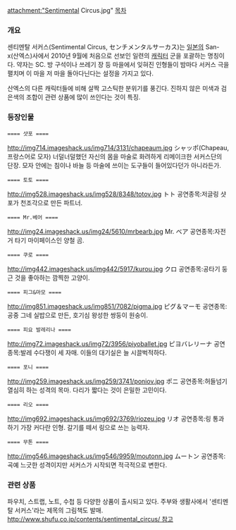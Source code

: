 attachment:"Sentimental Circus.jpg"
[[목차]]
=== 개요 ===
센티멘탈 서커스(Sentimental Circus, センチメンタルサーカス)는 [[일본]]의 San-x(산엑스)사에서 2010년 9월에 처음으로 선보인 일련의 [[캐릭터]] 군을 포괄하는 명칭이다. 약자는 SC. 방 구석이나 쓰레기 장 등 마을에서 잊혀진 인형들이 밤마다 서커스 극을 펼치며 이 마을 저 마을 돌아다닌다는 설정을 가지고 있다. 

산엑스의 다른 캐릭터들에 비해 살짝 고스틱한 분위기를 풍긴다. 진하지 않은 미색과 검은색의 조합이 관련 상품에 많이 쓰인다는 것이 특징. 


=== 등장인물 ===
 ==== 샷포 ====
http://img714.imageshack.us/img714/3131/chapeaum.jpg
シャッポ(Chapeau, 프랑스어로 모자)
너덜너덜했던 자신의 몸을 마술로 화려하게 리메이크한 서커스단의 단장. 모자 안에는 침이나 바늘 등 마술에 쓰이는 도구들이 들어있다던가 아니라든가.

 ==== 토토 ====
http://img528.imageshack.us/img528/8348/totov.jpg
トト
공연종목:저글링
샷포가 천조각으로 만든 파트너.

 ==== Mr.베어 ====
http://img24.imageshack.us/img24/5610/mrbearb.jpg
Mr. ベア
공연종목:자전거 타기
마이페이스인 양철 곰.

 ==== 쿠로 ====
http://img442.imageshack.us/img442/5917/kurou.jpg
クロ
공연종목:공타기
둥근 것을 좋아하는 깜찍한 고양이.

 ==== 피그&마모 ====
http://img851.imageshack.us/img851/7082/pigma.jpg
ピグ＆マーモ
공연종목:공중 그네
실밥으로 만든, 호기심 왕성한 쌍둥이 원숭이.

 ==== 피요 발레리나 ====
http://img72.imageshack.us/img72/3956/piyoballet.jpg
ピヨバレリーナ
공연종목:발레
수다쟁이 세 자매. 이들의 대기실은 늘 시끌벅적하다.

 ==== 포니 ====
http://img259.imageshack.us/img259/3741/poniov.jpg
ポニ
공연종목:허들넘기
열심히 하는 성격의 목마. 다리가 짧다는 것이 은밀한 고민이다.

 ==== 리오 ====
http://img692.imageshack.us/img692/3769/riozeu.jpg
リオ
공연종목:링 통과하기
가장 커다란 인형. 갈기를 떼서 링으로 쓰는 능력자.

 ==== 무톤 ====
http://img546.imageshack.us/img546/9959/moutonn.jpg
ムートン
공연종목:곡예
느긋한 성격이지만 서커스가 시작되면 적극적으로 변한다.


=== 관련 상품 ===
파우치, 스트랩, 노트, 수첩 등 다양한 상품이 출시되고 있다. 주부와 생활사에서 '센티멘탈 서커스'라는 제목의 그림책도 발매. [[http://www.shufu.co.jp/contents/sentimental_circus/ 참고]] 
